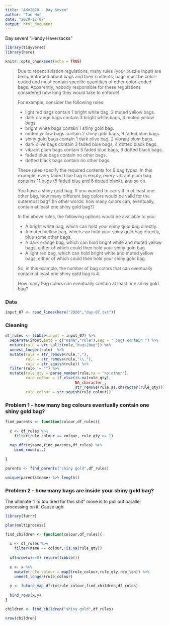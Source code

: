 ```yaml
---
title: "Adv2020 - Day Seven"
author: "Tan Ho"
date: "2020-12-07"
output: html_document
---
```


Day seven! "Handy Haversacks"

```r
library(tidyverse)
library(here)

knitr::opts_chunk$set(echo = TRUE)
```

> Due to recent aviation regulations, many rules (your puzzle input) are being enforced about bags and their contents; bags must be color-coded and must contain specific quantities of other color-coded bags. Apparently, nobody responsible for these regulations considered how long they would take to enforce!
>
> For example, consider the following rules:
>
> - light red bags contain 1 bright white bag, 2 muted yellow bags.
> - dark orange bags contain 3 bright white bags, 4 muted yellow bags.
> - bright white bags contain 1 shiny gold bag.
> - muted yellow bags contain 2 shiny gold bags, 9 faded blue bags.
> - shiny gold bags contain 1 dark olive bag, 2 vibrant plum bags.
> - dark olive bags contain 3 faded blue bags, 4 dotted black bags.
> - vibrant plum bags contain 5 faded blue bags, 6 dotted black bags.
> - faded blue bags contain no other bags.
> - dotted black bags contain no other bags.
>
> These rules specify the required contents for 9 bag types. In this example, every faded blue bag is empty, every vibrant plum bag contains 11 bags (5 faded blue and 6 dotted black), and so on.
>
> You have a shiny gold bag. If you wanted to carry it in at least one other bag, how many different bag colors would be valid for the outermost bag? (In other words: how many colors can, eventually, contain at least one shiny gold bag?)
>
>In the above rules, the following options would be available to you:
>
>    - A bright white bag, which can hold your shiny gold bag directly.
>    - A muted yellow bag, which can hold your shiny gold bag directly, plus some other bags.
>    - A dark orange bag, which can hold bright white and muted yellow bags, either of which could then hold your shiny gold bag.
>    - A light red bag, which can hold bright white and muted yellow bags, either of which could then hold your shiny gold bag.
>
> So, in this example, the number of bag colors that can eventually contain at least one shiny gold bag is 4.
>
> How many bag colors can eventually contain at least one shiny gold bag? 


### Data
```r
input_07 <- read_lines(here("2020","day-07.txt"))
```

### Cleaning

```r

df_rules <- tibble(input = input_07) %>% 
  separate(input,into = c("name","rule"),sep = " bags contain ") %>% 
  mutate(rule = str_split(rule,"bags|bag")) %>% 
  unnest_longer(rule)  %>% 
  mutate(rule = str_remove(rule,","),
         rule = str_remove(rule,"\\."),
         rule = str_squish(rule)) %>% 
  filter(rule != "") %>% 
  mutate(rule_qty = parse_number(rule,na = "no other"),
         rule_colour = if_else(is.na(rule_qty), 
                               NA_character_,
                               str_remove(rule,as.character(rule_qty))),
         rule_colour = str_squish(rule_colour))

```

### Problem 1 - how many bag colours eventually contain one shiny gold bag?

```r

find_parents <- function(colour,df_rules){
  
  x <- df_rules %>% 
    filter(rule_colour == colour, rule_qty >= 1)
  
  map_dfr(x$name,find_parents,df_rules) %>% 
    bind_rows(x,.)
  
}

parents <- find_parents("shiny gold",df_rules)

unique(parents$name) %>% length()

```

### Problem 2 - how many bags are inside your shiny gold bag?

The ultimate "I'm too tired for this shit" move is to pull out parallel processing on it. Cause ugh.

```r

library(furrr) 

plan(multiprocess)

find_children <- function(colour,df_rules){
  
  x <- df_rules %>% 
    filter(name == colour,!is.na(rule_qty))
  
  if(nrow(x)==0) return(tibble())
  
  x <- x %>% 
    mutate(rule_colour = map2(rule_colour,rule_qty,rep_len)) %>% 
    unnest_longer(rule_colour)
  
  y <- future_map_dfr(x$rule_colour,find_children,df_rules)
  
  bind_rows(x,y)
}

children <- find_children("shiny gold",df_rules)

nrow(children)

```

